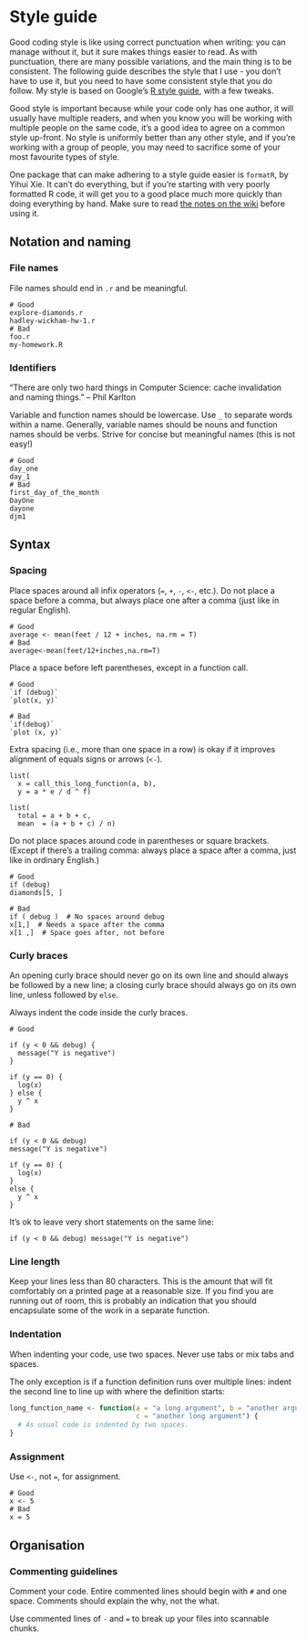 
# Style guide

Good coding style is like using correct punctuation when writing: you can manage without it, but it sure makes things easier to read. As with punctuation, there are many possible variations, and the main thing is to be consistent. The following guide describes the style that I use - you don't have to use it, but you need to have some consistent style that you do follow.  My style is  based on Google's [R style guide][1], with a few tweaks.

Good style is important because while your code only has one author, it will usually have multiple readers, and when you know you will be working with multiple people on the same code, it's a good idea to agree on a common style up-front.  No style is uniformly better than any other style, and if you're working with a group of people, you may need to sacrifice some of your most favourite types of style.

One package that can make adhering to a style guide easier is `formatR`, by Yihui Xie.  It can't do everything, but if you're starting with very poorly formatted R code, it will get you to a good place much more quickly than doing everything by hand.  Make sure to read [the notes on the wiki](https://github.com/yihui/formatR/wiki) before using it.

## Notation and naming

### File names

File names should end in `.r` and be meaningful.

    # Good
    explore-diamonds.r
    hadley-wickham-hw-1.r
    # Bad
    foo.r
    my-homework.R

### Identifiers

"There are only two hard things in Computer Science: cache invalidation and naming things." -- Phil Karlton

Variable and function names should be lowercase. Use `_` to separate words within a name. Generally, variable names should be nouns and function names should be verbs. Strive for concise but meaningful names (this is not easy!)

    # Good
    day_one
    day_1
    # Bad
    first_day_of_the_month
    DayOne
    dayone
    djm1

## Syntax

### Spacing

Place spaces around all infix operators (`=`, `+`, `-`, `<-`, etc.). Do not place a space before a comma, but always place one after a comma (just like in regular English).

    # Good
    average <- mean(feet / 12 + inches, na.rm = T)
    # Bad
    average<-mean(feet/12+inches,na.rm=T)

Place a space before left parentheses, except in a function call.

    # Good
    `if (debug)`
    `plot(x, y)`

    # Bad
    `if(debug)`
    `plot (x, y)`

Extra spacing (i.e., more than one space in a row) is okay if it improves alignment of equals signs or arrows (`<-`).

    list(
      x = call_this_long_function(a, b), 
      y = a * e / d ^ f)
    
    list(
      total = a + b + c, 
      mean  = (a + b + c) / n)

Do not place spaces around code in parentheses or square brackets. (Except if there's a trailing comma: always place a space after a comma, just like in ordinary English.)

    # Good
    if (debug)
    diamonds[5, ]

    # Bad
    if ( debug )  # No spaces around debug
    x[1,]  # Needs a space after the comma
    x[1 ,]  # Space goes after, not before

### Curly braces

An opening curly brace should never go on its own line and should always be followed by a new line; a closing curly brace should always go on its own line, unless followed by `else`.

Always indent the code inside the curly braces.

    # Good

    if (y < 0 && debug) {
      message("Y is negative")
    }
    
    if (y == 0) {
      log(x)
    } else {
      y ^ x
    }

    # Bad

    if (y < 0 && debug)
    message("Y is negative")
    
    if (y == 0) {
      log(x)
    } 
    else {
      y ^ x
    }

It's ok to leave very short statements on the same line:

    if (y < 0 && debug) message("Y is negative")    

### Line length

Keep your lines less than 80 characters. This is the amount that will fit comfortably on a printed page at a reasonable size. If you find you are running out of room, this is probably an indication that you should encapsulate some of the work in a separate function.

### Indentation

When indenting your code, use two spaces. Never use tabs or mix tabs and spaces.

The only exception is if a function definition runs over multiple lines: indent the second line to line up with where the definition starts:

```R
long_function_name <- function(a = "a long argument", b = "another argument",
                               c = "another long argument") {
  # As usual code is indented by two spaces.
}
```

### Assignment

Use `<-`, not `=`, for assignment.

    # Good
    x <- 5
    # Bad
    x = 5

## Organisation

### Commenting guidelines

Comment your code. Entire commented lines should begin with `#` and one space. Comments should explain the why, not the what.

Use commented lines of `-` and `=` to break up your files into scannable chunks.

 [1]: http://google-styleguide.googlecode.com/svn/trunk/google-r-style.html
